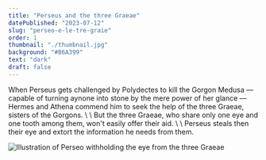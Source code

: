```yaml
---
title: "Perseus and the three Graeae"
datePublished: "2023-07-12"
slug: "perseo-e-le-tre-graie"
order: 1
thumbnail: "./thumbnail.jpg"
background: "#B6A399"
text: "dark"
draft: false
---
```



<Slide class="col-one-three text-slide">
	When Perseus gets challenged by Polydectes to kill the Gorgon Medusa — capable of turning aynone into stone by the mere power of her glance — Hermes and Athena commend him to seek the help of the three Graeae, sisters of the Gorgons.
	\
	\
	But the three Graeae, who share only one eye and one tooth among them, won't easily offer their aid.
	\
	\
	Perseus steals then their eye and extort the information he needs from them.
</Slide>

<Slide class="col-one-six text-center">![Illustration of Perseo withholding the eye from the three Graeae](./perseo.jpg)</Slide>